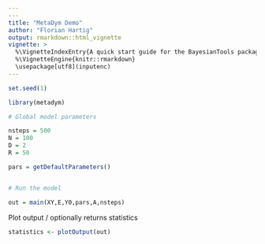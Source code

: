 ```yaml
---
---
title: "MetaDym Demo"
author: "Florian Hartig"
output: rmarkdown::html_vignette
vignette: >
  %\VignetteIndexEntry{A quick start guide for the BayesianTools package}
  %\VignetteEngine{knitr::rmarkdown}
  \usepackage[utf8](inputenc)
---
```


```r
set.seed(1)
```


```r

library(metadym)

# Global model parameters

nsteps = 500
N = 100
D = 2
R = 50

pars = getDefaultParameters()


# Run the model

out = main(XY,E,Y0,pars,A,nsteps)

```

Plot output / optionally returns statistics

```r
statistics <- plotOutput(out)
```


